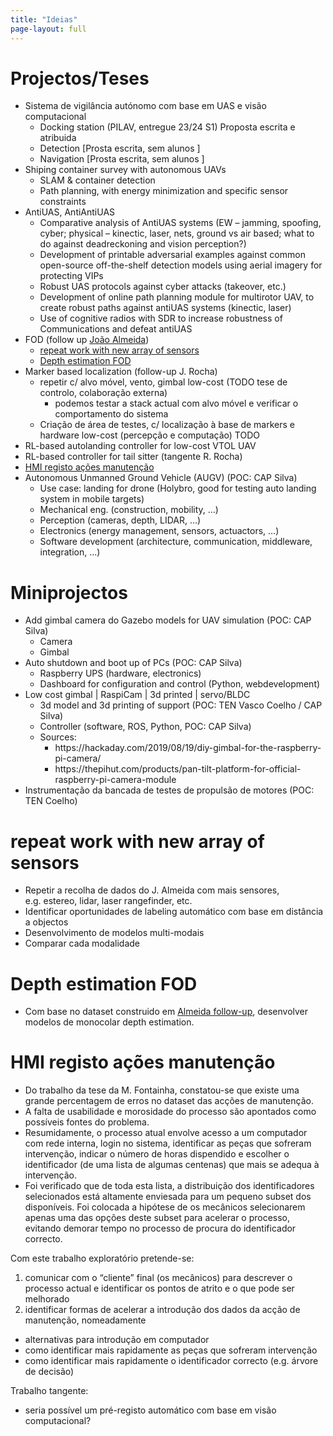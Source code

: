 ```yaml
---
title: "Ideias"
page-layout: full
---
```


# Projectos/Teses

- Sistema de vigilância autónomo com base em UAS e visão computacional 
  - Docking station (PILAV, entregue 23/24 S1) Proposta escrita e atribuida 
  - Detection [Prosta escrita, sem alunos ]
  - Navigation [Prosta escrita, sem alunos ]
- Shiping container survey with autonomous UAVs 
  - SLAM & container detection
  - Path planning, with energy minimization and specific sensor constraints
- AntiUAS, AntiAntiUAS 
  - Comparative analysis of AntiUAS systems (EW – jamming, spoofing, cyber; physical – kinectic, laser, nets, ground vs air based; what to do against deadreckoning and vision perception?) 
  - Development of printable adversarial examples against common open-source off-the-shelf detection models using aerial imagery for protecting VIPs 
  - Robust UAS protocols against cyber attacks (takeover, etc.) 
  - Development of online path planning module for multirotor UAV, to create robust paths against antiUAS systems (kinectic, laser) 
  - Use of cognitive radios with SDR to increase robustness of Communications and defeat antiUAS 
- FOD (follow up [João Almeida](https://www.researchgate.net/profile/Goncalo-Cruz-2/publication/368568586_Application_of_Deep_Learning_to_the_Detection_of_Foreign_Object_Debris_at_Aerodromes'_Movement_Area/links/64bbf6fb8de7ed28bab83ce0/Application-of-Deep-Learning-to-the-Detection-of-Foreign-Object-Debris-at-Aerodromes-Movement-Area.pdf){target="_blank"}) 
  - [repeat work with new array of sensors](#repeat-work-with-new-array-of-sensors)
  - [Depth estimation FOD](#depth-estimation-fod)
- Marker based localization (follow-up J. Rocha)
  - repetir c/ alvo móvel, vento, gimbal low-cost (TODO tese de controlo, colaboração externa)
    - podemos testar a stack actual com alvo móvel e verificar o comportamento do sistema
  - Criação de área de testes, c/ localização à base de markers e hardware low-cost (percepção e computação) TODO 
- RL-based autolanding controller for low-cost VTOL UAV
- RL-based controller for tail sitter (tangente R. Rocha)
- [HMI registo ações manutenção](#hmi-registo-ações-manutenção)
- Autonomous Unmanned Ground Vehicle (AUGV) (POC: CAP Silva)
  - Use case: landing for drone (Holybro, good for testing auto landing system in mobile targets)
  - Mechanical eng. (construction, mobility, ...)
  - Perception (cameras, depth, LIDAR, ...)
  - Electronics (energy management, sensors, actuactors, ...)
  - Software development (architecture, communication, middleware, integration, ...)


# Miniprojectos

- Add gimbal camera do Gazebo models for UAV simulation (POC: CAP Silva)
  - Camera
  - Gimbal
- Auto shutdown and boot up of PCs (POC: CAP Silva)
  - Raspberry UPS (hardware, electronics)
  - Dashboard for configuration and control (Python, webdevelopment)
- Low cost gimbal | RaspiCam | 3d printed | servo/BLDC
  - 3d model and 3d printing of support (POC: TEN Vasco Coelho / CAP Silva)
  - Controller (software, ROS, Python, POC: CAP Silva)
  - Sources:
    - https://hackaday.com/2019/08/19/diy-gimbal-for-the-raspberry-pi-camera/
    - https://thepihut.com/products/pan-tilt-platform-for-official-raspberry-pi-camera-module
- Instrumentação da bancada de testes de propulsão de motores (POC: TEN Coelho)


# repeat work with new array of sensors

- Repetir a recolha de dados do J. Almeida com mais sensores, e.g. estereo, lidar, laser rangefinder, etc.
- Identificar oportunidades de labeling automático com base em distância a objectos
- Desenvolvimento de modelos multi-modais
- Comparar cada modalidade

# Depth estimation FOD

- Com base no dataset construido em [Almeida follow-up](#repeat-work-with-new-array-of-sensors), desenvolver modelos de monocolar depth estimation.


# HMI registo ações manutenção

- Do trabalho da tese da M. Fontainha, constatou-se que existe uma grande percentagem de erros no dataset das acções de manutenção.
- A falta de usabilidade e morosidade do processo são apontados como possíveis fontes do problema.
- Resumidamente, o processo atual envolve acesso a um computador com rede interna, login no sistema, identificar as peças que sofreram intervenção, indicar o número de horas dispendido e escolher o identificador (de uma lista de algumas centenas) que mais se adequa à intervenção.
- Foi verificado que de toda esta lista, a distribuição dos identificadores selecionados está altamente enviesada para um pequeno subset dos disponíveis. Foi colocada a hipótese de os mecânicos selecionarem apenas uma das opções deste subset para acelerar o processo, evitando demorar tempo no processo de procura do identificador correcto.

Com este trabalho exploratório pretende-se:

1. comunicar com o "cliente" final (os mecânicos) para descrever o processo actual e identificar os pontos de atrito e o que pode ser melhorado
2. identificar formas de acelerar a introdução dos dados da acção de manutenção, nomeadamente
  - alternativas para introdução em computador
  - como identificar mais rapidamente as peças que sofreram intervenção
  - como identificar mais rapidamente o identificador correcto (e.g. árvore de decisão)

Trabalho tangente:

- seria possível um pré-registo automático com base em visão computacional?



